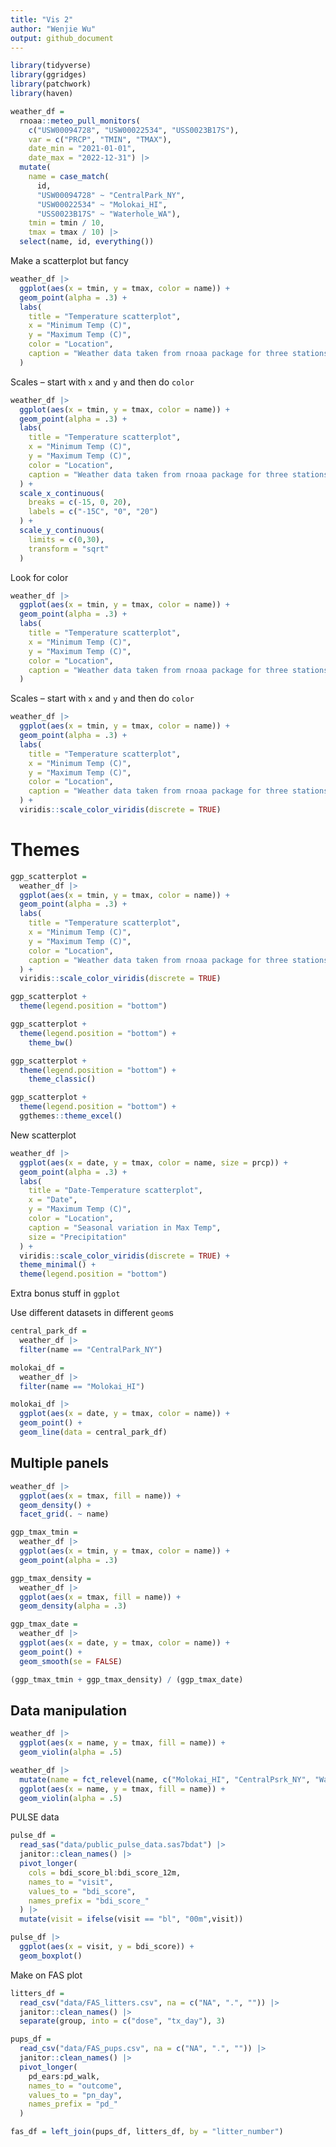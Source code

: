 ```yaml
---
title: "Vis 2"
author: "Wenjie Wu"
output: github_document
---
```


```r
library(tidyverse)
library(ggridges)
library(patchwork)
library(haven)
```

```r
weather_df = 
  rnoaa::meteo_pull_monitors(
    c("USW00094728", "USW00022534", "USS0023B17S"),
    var = c("PRCP", "TMIN", "TMAX"), 
    date_min = "2021-01-01",
    date_max = "2022-12-31") |>
  mutate(
    name = case_match(
      id, 
      "USW00094728" ~ "CentralPark_NY", 
      "USW00022534" ~ "Molokai_HI",
      "USS0023B17S" ~ "Waterhole_WA"),
    tmin = tmin / 10,
    tmax = tmax / 10) |>
  select(name, id, everything())
```

Make a scatterplot but fancy

```r
weather_df |>
  ggplot(aes(x = tmin, y = tmax, color = name)) + 
  geom_point(alpha = .3) + 
  labs(
    title = "Temperature scatterplot",
    x = "Minimum Temp (C)",
    y = "Maximum Temp (C)",
    color = "Location", 
    caption = "Weather data taken from rnoaa package for three stations"
  )
```

Scales -- start with `x` and `y` and then do `color`

```r
weather_df |>
  ggplot(aes(x = tmin, y = tmax, color = name)) + 
  geom_point(alpha = .3) + 
  labs(
    title = "Temperature scatterplot",
    x = "Minimum Temp (C)",
    y = "Maximum Temp (C)",
    color = "Location", 
    caption = "Weather data taken from rnoaa package for three stations"
  ) + 
  scale_x_continuous(
    breaks = c(-15, 0, 20),
    labels = c("-15C", "0", "20")
  ) + 
  scale_y_continuous(
    limits = c(0,30),
    transform = "sqrt"
  )
```

Look for color

```r
weather_df |>
  ggplot(aes(x = tmin, y = tmax, color = name)) + 
  geom_point(alpha = .3) + 
  labs(
    title = "Temperature scatterplot",
    x = "Minimum Temp (C)",
    y = "Maximum Temp (C)",
    color = "Location", 
    caption = "Weather data taken from rnoaa package for three stations"
  )
```

Scales -- start with `x` and `y` and then do `color`

```r
weather_df |>
  ggplot(aes(x = tmin, y = tmax, color = name)) + 
  geom_point(alpha = .3) + 
  labs(
    title = "Temperature scatterplot",
    x = "Minimum Temp (C)",
    y = "Maximum Temp (C)",
    color = "Location", 
    caption = "Weather data taken from rnoaa package for three stations"
  ) + 
  viridis::scale_color_viridis(discrete = TRUE)
```



# Themes

```r
ggp_scatterplot =
  weather_df |>
  ggplot(aes(x = tmin, y = tmax, color = name)) + 
  geom_point(alpha = .3) + 
  labs(
    title = "Temperature scatterplot",
    x = "Minimum Temp (C)",
    y = "Maximum Temp (C)",
    color = "Location", 
    caption = "Weather data taken from rnoaa package for three stations"
  ) + 
  viridis::scale_color_viridis(discrete = TRUE)
```

```r
ggp_scatterplot +
  theme(legend.position = "bottom")
```

```r
ggp_scatterplot +
  theme(legend.position = "bottom") +
    theme_bw() 
```

```r
ggp_scatterplot +
  theme(legend.position = "bottom") +
    theme_classic() 
```

```r
ggp_scatterplot +
  theme(legend.position = "bottom") +
  ggthemes::theme_excel()
```


New scatterplot


```r
weather_df |>
  ggplot(aes(x = date, y = tmax, color = name, size = prcp)) + 
  geom_point(alpha = .3) + 
  labs(
    title = "Date-Temperature scatterplot",
    x = "Date",
    y = "Maximum Temp (C)",
    color = "Location", 
    caption = "Seasonal variation in Max Temp",
    size = "Precipitation"
  ) + 
  viridis::scale_color_viridis(discrete = TRUE) +
  theme_minimal() +
  theme(legend.position = "bottom")
```

Extra bonus stuff in `ggplot`

Use different datasets in different `geom`s

```r
central_park_df = 
  weather_df |>
  filter(name == "CentralPark_NY")

molokai_df = 
  weather_df |>
  filter(name == "Molokai_HI")

molokai_df |>
  ggplot(aes(x = date, y = tmax, color = name)) +
  geom_point() +
  geom_line(data = central_park_df)
```

## Multiple panels

```r
weather_df |>
  ggplot(aes(x = tmax, fill = name)) +
  geom_density() +
  facet_grid(. ~ name)
```

```r
ggp_tmax_tmin = 
  weather_df |>
  ggplot(aes(x = tmin, y = tmax, color = name)) +
  geom_point(alpha = .3)

ggp_tmax_density = 
  weather_df |>
  ggplot(aes(x = tmax, fill = name)) + 
  geom_density(alpha = .3)

ggp_tmax_date =
  weather_df |>
  ggplot(aes(x = date, y = tmax, color = name)) +
  geom_point() +
  geom_smooth(se = FALSE)

(ggp_tmax_tmin + ggp_tmax_density) / (ggp_tmax_date)
```

## Data manipulation

```r
weather_df |>
  ggplot(aes(x = name, y = tmax, fill = name)) + 
  geom_violin(alpha = .5)
```

```r
weather_df |>
  mutate(name = fct_relevel(name, c("Molokai_HI", "CentralPsrk_NY", "Waterhole_WA"))) |>
  ggplot(aes(x = name, y = tmax, fill = name)) + 
  geom_violin(alpha = .5)
```

PULSE data

```r
pulse_df = 
  read_sas("data/public_pulse_data.sas7bdat") |>
  janitor::clean_names() |>
  pivot_longer(
    cols = bdi_score_bl:bdi_score_12m,
    names_to = "visit",
    values_to = "bdi_score",
    names_prefix = "bdi_score_"
  ) |>
  mutate(visit = ifelse(visit == "bl", "00m",visit))

pulse_df |>
  ggplot(aes(x = visit, y = bdi_score)) +
  geom_boxplot()
```

Make on FAS plot 

```r
litters_df = 
  read_csv("data/FAS_litters.csv", na = c("NA", ".", "")) |>
  janitor::clean_names() |>
  separate(group, into = c("dose", "tx_day"), 3)

pups_df = 
  read_csv("data/FAS_pups.csv", na = c("NA", ".", "")) |>
  janitor::clean_names() |>
  pivot_longer(
    pd_ears:pd_walk,
    names_to = "outcome",
    values_to = "pn_day",
    names_prefix = "pd_"
  )

fas_df = left_join(pups_df, litters_df, by = "litter_number")
```

